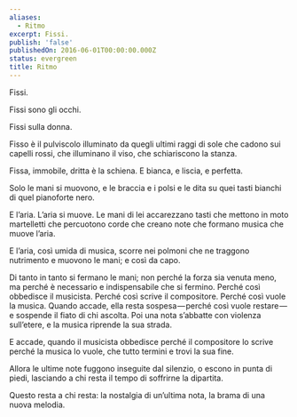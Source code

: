 ```yaml
---
aliases:
  - Ritmo
excerpt: Fissi.
publish: 'false'
publishedOn: 2016-06-01T00:00:00.000Z
status: evergreen
title: Ritmo
---
```

Fissi.

Fissi sono gli occhi.

Fissi sulla donna.

Fisso è il pulviscolo illuminato da quegli ultimi raggi di sole che cadono sui capelli rossi, che illuminano il viso, che schiariscono la stanza.

Fissa, immobile, dritta è la schiena. E bianca, e liscia, e perfetta.

Solo le mani si muovono, e le braccia e i polsi e le dita su quei tasti bianchi di quel pianoforte nero.

E l’aria. L’aria si muove. Le mani di lei accarezzano tasti che mettono in moto martelletti che percuotono corde che creano note che formano musica che muove l’aria.

E l’aria, così umida di musica, scorre nei polmoni che ne traggono nutrimento e muovono le mani; e così da capo.

Di tanto in tanto si fermano le mani; non perché la forza sia venuta meno, ma perché è necessario e indispensabile che si fermino. Perché così obbedisce il musicista. Perché così scrive il compositore. Perché così vuole la musica. Quando accade, ella resta sospesa — perché così vuole restare — e sospende il fiato di chi ascolta. Poi una nota s’abbatte con violenza sull’etere, e la musica riprende la sua strada.

E accade, quando il musicista obbedisce perché il compositore lo scrive perché la musica lo vuole, che tutto termini e trovi la sua fine.

Allora le ultime note fuggono inseguite dal silenzio, o escono in punta di piedi, lasciando a chi resta il tempo di soffrirne la dipartita.

Questo resta a chi resta: la nostalgia di un’ultima nota, la brama di una nuova melodia.
